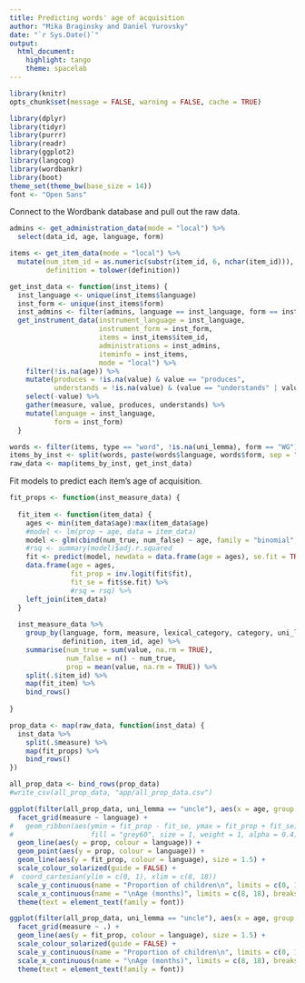 ```yaml
---
title: Predicting words' age of acquisition
author: "Mika Braginsky and Daniel Yurovsky"
date: "`r Sys.Date()`"
output:
  html_document:
    highlight: tango
    theme: spacelab
---
```


```r
library(knitr)
opts_chunk$set(message = FALSE, warning = FALSE, cache = TRUE)
```

```r
library(dplyr)
library(tidyr)
library(purrr)
library(readr)
library(ggplot2)
library(langcog)
library(wordbankr)
library(boot)
theme_set(theme_bw(base_size = 14))
font <- "Open Sans"
```

Connect to the Wordbank database and pull out the raw data.
```r
admins <- get_administration_data(mode = "local") %>%
  select(data_id, age, language, form)

items <- get_item_data(mode = "local") %>%
  mutate(num_item_id = as.numeric(substr(item_id, 6, nchar(item_id))),
         definition = tolower(definition))

get_inst_data <- function(inst_items) {
  inst_language <- unique(inst_items$language)
  inst_form <- unique(inst_items$form)
  inst_admins <- filter(admins, language == inst_language, form == inst_form)
  get_instrument_data(instrument_language = inst_language,
                      instrument_form = inst_form,
                      items = inst_items$item_id,
                      administrations = inst_admins,
                      iteminfo = inst_items,
                      mode = "local") %>%
    filter(!is.na(age)) %>%
    mutate(produces = !is.na(value) & value == "produces",
           understands = !is.na(value) & (value == "understands" | value == "produces")) %>%
    select(-value) %>%
    gather(measure, value, produces, understands) %>%
    mutate(language = inst_language,
           form = inst_form)
  }

words <- filter(items, type == "word", !is.na(uni_lemma), form == "WG")
items_by_inst <- split(words, paste(words$language, words$form, sep = "_"))
raw_data <- map(items_by_inst, get_inst_data)
```

Fit models to predict each item's age of acquisition.
```r
fit_props <- function(inst_measure_data) {
  
  fit_item <- function(item_data) {
    ages <- min(item_data$age):max(item_data$age)
    #model <- lm(prop ~ age, data = item_data)
    model <- glm(cbind(num_true, num_false) ~ age, family = "binomial", data = item_data)
    #rsq <- summary(model)$adj.r.squared
    fit <- predict(model, newdata = data.frame(age = ages), se.fit = TRUE)
    data.frame(age = ages,
               fit_prop = inv.logit(fit$fit),
               fit_se = fit$se.fit) %>%
               #rsq = rsq) %>%
    left_join(item_data)
  }
  
  inst_measure_data %>%
    group_by(language, form, measure, lexical_category, category, uni_lemma,
             definition, item_id, age) %>%
    summarise(num_true = sum(value, na.rm = TRUE),
              num_false = n() - num_true,
              prop = mean(value, na.rm = TRUE)) %>%
    split(.$item_id) %>%
    map(fit_item) %>%
    bind_rows()
  
}

prop_data <- map(raw_data, function(inst_data) {
  inst_data %>%
    split(.$measure) %>%
    map(fit_props) %>%
    bind_rows()
})

all_prop_data <- bind_rows(prop_data)
#write_csv(all_prop_data, "app/all_prop_data.csv")
```

```r
ggplot(filter(all_prop_data, uni_lemma == "uncle"), aes(x = age, group = definition)) +
  facet_grid(measure ~ language) +
#   geom_ribbon(aes(ymin = fit_prop - fit_se, ymax = fit_prop + fit_se),
#                   fill = "grey60", size = 1, weight = 1, alpha = 0.4) +
  geom_line(aes(y = prop, colour = language)) +
  geom_point(aes(y = prop, colour = language)) +
  geom_line(aes(y = fit_prop, colour = language), size = 1.5) +
  scale_colour_solarized(guide = FALSE) +
#  coord_cartesian(ylim = c(0, 1), xlim = c(8, 18))
  scale_y_continuous(name = "Proportion of children\n", limits = c(0, 1)) +
  scale_x_continuous(name = "\nAge (months)", limits = c(8, 18), breaks = seq(8, 18, 2)) +
  theme(text = element_text(family = font))
```

```r
ggplot(filter(all_prop_data, uni_lemma == "uncle"), aes(x = age, group = definition)) +
  facet_grid(measure ~ .) +
  geom_line(aes(y = fit_prop, colour = language), size = 1.5) +
  scale_colour_solarized(guide = FALSE) +
  scale_y_continuous(name = "Proportion of children\n", limits = c(0, 1)) +
  scale_x_continuous(name = "\nAge (months)", limits = c(8, 18), breaks = seq(8, 18, 2)) +
  theme(text = element_text(family = font))
```
